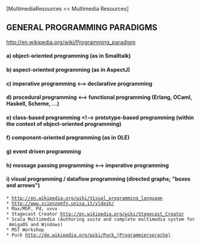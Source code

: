 [MultimediaResources << Multimedia Resources]

==GENERAL PROGRAMMING PARADIGMS==

[[http://en.wikipedia.org/wiki/Programming_paradigm]]

====a) object-oriented programming (as in Smalltalk)====
====b) aspect-oriented programming (as in AspectJ)====
====c) imperative programming <--> declarative programming====
====d) procedural programming <--> functional programming (Erlang, OCaml, Haskell, Scheme, ...)====
====e) class-based programming <!--> prototype-based programming (within the context of object-oriented programming)====
====f) component-oriented programming (as in OLE)====
====g) event driven programming====
====h) message passing programming <--> imperative programming====
====i) visual programming / dataflow programming (directed graphs; "boxes and arrows")====
 * [[http://en.wikipedia.org/wiki/Visual_programming_language]]
 * [[http://www.scienzemfn.unisa.it/vldesk/]]
 * Max/MSP, Pd, vvvv
 * Stagecast Creator [[http://en.wikipedia.org/wiki/Stagecast_Creator]]
 * Scala Multimedia (Authoring suite and complete multimedia system for AmigaOS and Windows)
 * MST Workshop
 * Puck [[http://de.wikipedia.org/wiki/Puck_(Programmiersprache)]]
